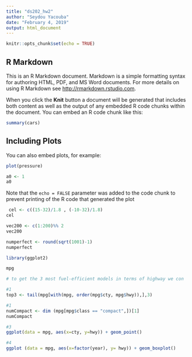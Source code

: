 ---
title: "ds202_hw2"
author: "Seydou Yacouba"
date: "February 4, 2019"
output: html_document
---

```{r setup, include=FALSE}
knitr::opts_chunk$set(echo = TRUE)
```

## R Markdown

This is an R Markdown document. Markdown is a simple formatting syntax for authoring HTML, PDF, and MS Word documents. For more details on using R Markdown see <http://rmarkdown.rstudio.com>.

When you click the **Knit** button a document will be generated that includes both content as well as the output of any embedded R code chunks within the document. You can embed an R code chunk like this:

```{r cars}
summary(cars)
```

## Including Plots

You can also embed plots, for example:

```{r pressure, echo=FALSE}
plot(pressure)
```
```{r}
a0 <- 1
a0
```
Note that the `echo = FALSE` parameter was added to the code chunk to prevent printing of the R code that generated the plot
```{r}
 cel <- c((15-32)/1.8 , (-10-32)/1.8)
cel
```

```{r}
vec200 <- c(1:200)%% 2
vec200
```
```{r}
numperfect <- round(sqrt(1001)-1)
numperfect
```
```{r}
library(ggplot2)
```
```{r}
mpg
```
```{r}
# to get the 3 most fuel-efficient models in terms of highway we con
```
```{r}
#1
top3 <- tail(mpg[with(mpg, order(mpg$cty, mpg$hwy)),],3)
```
```{r}
#1
numCompact <- dim (mpg[mpg$class == "compact",])[1]
numCompact
```
```{r}
#3
ggplot(data = mpg, aes(x=cty, y=hwy)) + geom_point()
```
```{r}
#4
ggplot (data = mpg, aes(x=factor(year), y= hwy)) + geom_boxplot()
```



